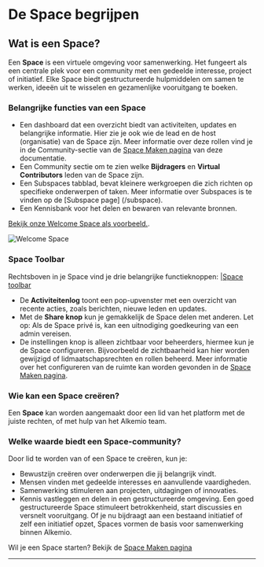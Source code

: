 # De Space begrijpen

## Wat is een Space?

Een **Space** is een virtuele omgeving voor samenwerking. Het fungeert als een centrale plek voor een community met een gedeelde interesse, project of initiatief. Elke Space biedt gestructureerde hulpmiddelen om samen te werken, ideeën uit te wisselen en gezamenlijke vooruitgang te boeken. 

### Belangrijke functies van een Space

- Een dashboard dat een overzicht biedt van activiteiten, updates en belangrijke informatie. Hier zie je ook wie de lead en de host (organisatie) van de Space zijn. Meer informatie over deze rollen vind je in de Community-sectie van de [Space Maken pagina](/getting-started/create-space) van deze documentatie.
- Een Community sectie om te zien welke **Bijdragers** en **Virtual Contributors** leden van de Space zijn.
- Een Subspaces tabblad, bevat kleinere werkgroepen die zich richten op specifieke onderwerpen of taken. Meer informatie over Subspaces is te vinden op de [Subspace page] (/subspace).
- Een Kennisbank voor het delen en bewaren van relevante bronnen.

[Bekijk onze Welcome Space als voorbeeld.](https://alkem.io/welcome-space/dashboard).

![Welcome Space](/welcome-space.png)

### Space Toolbar

Rechtsboven in je Space vind je drie belangrijke functieknoppen:
|[Space toolbar](/toolbar.png)

- De **Activiteitenlog** toont een pop-upvenster met een overzicht van recente acties, zoals berichten, nieuwe leden en updates.
- Met de **Share knop** kun je gemakkelijk de Space delen met anderen. Let op: Als de Space privé is, kan een uitnodiging goedkeuring van een admin vereisen.
- De instellingen knop is alleen zichtbaar voor beheerders, hiermee kun je de Space configureren.   Bijvoorbeeld de zichtbaarheid kan hier worden gewijzigd of lidmaatschapsrechten en rollen beheerd. Meer informatie over het configureren van de ruimte kan worden gevonden in de [Space Maken pagina](/getting-started/create-space).

### Wie kan een Space creëren?

Een **Space** kan worden aangemaakt door een lid van het platform met de juiste rechten, of met hulp van het Alkemio team. 

### Welke waarde biedt een Space-community?

Door lid te worden van of een Space te creëren, kun je:

- Bewustzijn creëren over onderwerpen die jij belangrijk vindt.
- Mensen vinden met gedeelde interesses en aanvullende vaardigheden.
- Samenwerking stimuleren aan projecten, uitdagingen of innovaties.
- Kennis vastleggen en delen in een gestructureerde omgeving.
  Een goed gestructureerde Space stimuleert betrokkenheid, start discussies en versnelt vooruitgang. Of je nu bijdraagt aan een bestaand initiatief of zelf een initiatief opzet, Spaces vormen de basis voor samenwerking binnen Alkemio.

Wil je een Space starten? Bekijk de [Space Maken pagina](/getting-started/create-space)

---
